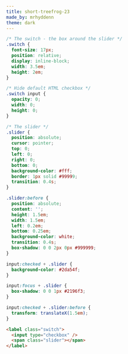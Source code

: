 ```yaml
---
title: short-treefrog-23
made_by: mrhyddenn
theme: dark
---
```


```css
/* The switch - the box around the slider */
.switch {
  font-size: 17px;
  position: relative;
  display: inline-block;
  width: 3.5em;
  height: 2em;
}

/* Hide default HTML checkbox */
.switch input {
  opacity: 0;
  width: 0;
  height: 0;
}

/* The slider */
.slider {
  position: absolute;
  cursor: pointer;
  top: 0;
  left: 0;
  right: 0;
  bottom: 0;
  background-color: #fff;
  border: 1px solid #99999;
  transition: 0.4s;
}

.slider:before {
  position: absolute;
  content: '';
  height: 1.5em;
  width: 1.5em;
  left: 0.2em;
  bottom: 0.25em;
  background-color: white;
  transition: 0.4s;
  box-shadow: 0 0 2px 0px #999999;
}

input:checked + .slider {
  background-color: #2da54f;
}

input:focus + .slider {
  box-shadow: 0 0 1px #2196f3;
}

input:checked + .slider:before {
  transform: translateX(1.5em);
}
```

```html
<label class="switch">
  <input type="checkbox" />
  <span class="slider"></span>
</label>
```
